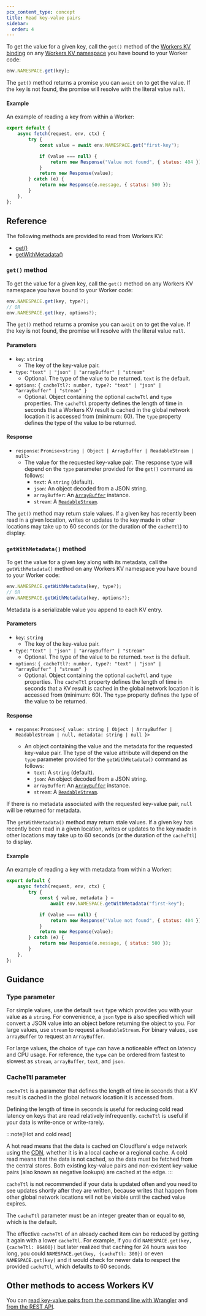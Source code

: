 ```yaml
---
pcx_content_type: concept
title: Read key-value pairs
sidebar:
  order: 4
---
```


To get the value for a given key, call the `get()` method of the [Workers KV binding](/kv/concepts/kv-bindings/) on any [Workers KV namespace](/kv/concepts/kv-namespaces/) you have bound to your Worker code:

```js
env.NAMESPACE.get(key);
```

The `get()` method returns a promise you can `await` on to get the value. If the key is not found, the promise will resolve with the literal value `null`.

#### Example

An example of reading a key from within a Worker:

```js
export default {
	async fetch(request, env, ctx) {
		try {
			const value = await env.NAMESPACE.get("first-key");

			if (value === null) {
				return new Response("Value not found", { status: 404 });
			}
			return new Response(value);
		} catch (e) {
			return new Response(e.message, { status: 500 });
		}
	},
};
```

## Reference

The following methods are provided to read from Workers KV:

- [get()](#get-method)
- [getWithMetadata()](#getwithmetadata-method)

### `get()` method

To get the value for a given key, call the `get()` method on any Workers KV namespace you have bound to your Worker code:

```js
env.NAMESPACE.get(key, type?);
// OR
env.NAMESPACE.get(key, options?);
```

The `get()` method returns a promise you can `await` on to get the value. If the key is not found, the promise will resolve with the literal value `null`.

#### Parameters

- `key`: `string`
  - The key of the key-value pair.
- `type`: `"text" | "json" | "arrayBuffer" | "stream"`
  - Optional. The type of the value to be returned. `text` is the default.
- `options`: `{
    cacheTtl?: number,
    type?: "text" | "json" | "arrayBuffer" | "stream"
}`
  - Optional. Object containing the optional `cacheTtl` and `type` properties. The `cacheTtl` property defines the length of time in seconds that a Workers KV result is cached in the global network location it is accessed from (minimum: 60). The `type` property defines the type of the value to be returned.

#### Response

- `response`: `Promise<string | Object | ArrayBuffer | ReadableStream | null>`
  - The value for the requested key-value pair. The response type will depend on the `type` parameter provided for the `get()` command as follows:
    - `text`: A `string` (default).
    - `json`: An object decoded from a JSON string.
    - `arrayBuffer`: An [`ArrayBuffer`](https://developer.mozilla.org/en-US/docs/Web/JavaScript/Reference/Global_Objects/ArrayBuffer) instance.
    - `stream`: A [`ReadableStream`](https://developer.mozilla.org/en-US/docs/Web/API/ReadableStream).

The `get()` method may return stale values. If a given key has recently been read in a given location, writes or updates to the key made in other locations may take up to 60 seconds (or the duration of the `cacheTtl`) to display.

### `getWithMetadata()` method

To get the value for a given key along with its metadata, call the `getWithMetadata()` method on any Workers KV namespace you have bound to your Worker code:

```js
env.NAMESPACE.getWithMetadata(key, type?);
// OR
env.NAMESPACE.getWithMetadata(key, options?);
```

Metadata is a serializable value you append to each KV entry.

#### Parameters

- `key`: `string`
  - The key of the key-value pair.
- `type`: `"text" | "json" | "arrayBuffer" | "stream"`
  - Optional. The type of the value to be returned. `text` is the default.
- `options`: `{
    cacheTtl?: number,
    type?: "text" | "json" | "arrayBuffer" | "stream"
}`
  - Optional. Object containing the optional `cacheTtl` and `type` properties. The `cacheTtl` property defines the length of time in seconds that a KV result is cached in the global network location it is accessed from (minimum: 60). The `type` property defines the type of the value to be returned.

#### Response

- `response`: `Promise<{
value: string | Object | ArrayBuffer | ReadableStream | null,
metadata: string | null
}>`

  - An object containing the value and the metadata for the requested key-value pair. The type of the value attribute will depend on the `type` parameter provided for the `getWithMetadata()` command as follows:
    - `text`: A `string` (default).
    - `json`: An object decoded from a JSON string.
    - `arrayBuffer`: An [`ArrayBuffer`](https://developer.mozilla.org/en-US/docs/Web/JavaScript/Reference/Global_Objects/ArrayBuffer) instance.
    - `stream`: A [`ReadableStream`](https://developer.mozilla.org/en-US/docs/Web/API/ReadableStream).

If there is no metadata associated with the requested key-value pair, `null` will be returned for metadata.

The `getWithMetadata()` method may return stale values. If a given key has recently been read in a given location, writes or updates to the key made in other locations may take up to 60 seconds (or the duration of the `cacheTtl`) to display.

#### Example

An example of reading a key with metadata from within a Worker:

```js
export default {
	async fetch(request, env, ctx) {
		try {
			const { value, metadata } =
				await env.NAMESPACE.getWithMetadata("first-key");

			if (value === null) {
				return new Response("Value not found", { status: 404 });
			}
			return new Response(value);
		} catch (e) {
			return new Response(e.message, { status: 500 });
		}
	},
};
```

## Guidance

### Type parameter

For simple values, use the default `text` type which provides you with your value as a `string`. For convenience, a `json` type is also specified which will convert a JSON value into an object before returning the object to you. For large values, use `stream` to request a `ReadableStream`. For binary values, use `arrayBuffer` to request an `ArrayBuffer`.

For large values, the choice of `type` can have a noticeable effect on latency and CPU usage. For reference, the `type` can be ordered from fastest to slowest as `stream`, `arrayBuffer`, `text`, and `json`.

### CacheTtl parameter

`cacheTtl` is a parameter that defines the length of time in seconds that a KV result is cached in the global network location it is accessed from.

Defining the length of time in seconds is useful for reducing cold read latency on keys that are read relatively infrequently. `cacheTtl` is useful if your data is write-once or write-rarely.

:::note[Hot and cold read]

A hot read means that the data is cached on Cloudflare's edge network using the [CDN](https://developers.cloudflare.com/cache/), whether it is in a local cache or a regional cache. A cold read means that the data is not cached, so the data must be fetched from the central stores. Both existing key-value pairs and non-existent key-value pairs (also known as negative lookups) are cached at the edge.
:::

`cacheTtl` is not recommended if your data is updated often and you need to see updates shortly after they are written, because writes that happen from other global network locations will not be visible until the cached value expires.

The `cacheTtl` parameter must be an integer greater than or equal to `60`, which is the default.

The effective `cacheTtl` of an already cached item can be reduced by getting it again with a lower `cacheTtl`. For example, if you did `NAMESPACE.get(key, {cacheTtl: 86400})` but later realized that caching for 24 hours was too long, you could `NAMESPACE.get(key, {cacheTtl: 300})` or even `NAMESPACE.get(key)` and it would check for newer data to respect the provided `cacheTtl`, which defaults to 60 seconds.

## Other methods to access Workers KV

You can [read key-value pairs from the command line with Wrangler](/kv/reference/kv-commands/#get) and [from the REST API](/api/operations/workers-kv-namespace-read-key-value-pair).

